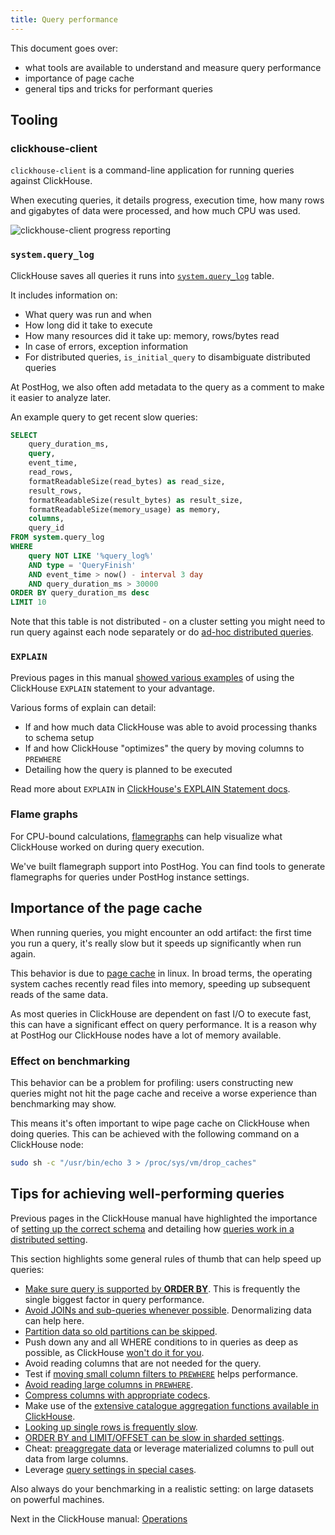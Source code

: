 ```yaml
---
title: Query performance
---
```


This document goes over:
- what tools are available to understand and measure query performance
- importance of page cache
- general tips and tricks for performant queries

## Tooling

### clickhouse-client

`clickhouse-client` is a command-line application for running queries against ClickHouse.

When executing queries, it details progress, execution time, how many rows and gigabytes of data were processed, and how much
CPU was used.

![clickhouse-client progress reporting](../../../images/handbook/clickhouse-client-progress.gif)

### `system.query_log`

ClickHouse saves all queries it runs into [`system.query_log`](https://clickhouse.com/docs/en/operations/system-tables/query_log/) table.

It includes information on:
- What query was run and when
- How long did it take to execute
- How many resources did it take up: memory, rows/bytes read
- In case of errors, exception information
- For distributed queries, `is_initial_query` to disambiguate distributed queries

At PostHog, we also often add metadata to the query as a comment to make it easier to analyze later.

An example query to get recent slow queries:

```sql
SELECT
    query_duration_ms,
    query,
    event_time,
    read_rows,
    formatReadableSize(read_bytes) as read_size,
    result_rows,
    formatReadableSize(result_bytes) as result_size,
    formatReadableSize(memory_usage) as memory,
    columns,
    query_id
FROM system.query_log
WHERE
    query NOT LIKE '%query_log%'
    AND type = 'QueryFinish'
    AND event_time > now() - interval 3 day
    AND query_duration_ms > 30000
ORDER BY query_duration_ms desc
LIMIT 10
```

Note that this table is not distributed - on a cluster setting you might need to run query against each node separately or
do [ad-hoc distributed queries](/handbook/engineering/clickhouse/replication#ad-hoc-distributed-queries).

### `EXPLAIN`

Previous pages in this manual [showed various examples](/handbook/engineering/clickhouse/data-storage#aggregation-supported-by-order-by)
of using the ClickHouse `EXPLAIN` statement to your advantage.

Various forms of explain can detail:
- If and how much data ClickHouse was able to avoid processing thanks to schema setup
- If and how ClickHouse "optimizes" the query by moving columns to `PREWHERE`
- Detailing how the query is planned to be executed

Read more about `EXPLAIN` in [ClickHouse's EXPLAIN Statement docs](https://clickhouse.com/docs/en/sql-reference/statements/explain/).

### Flame graphs

For CPU-bound calculations, [flamegraphs](https://github.com/Slach/clickhouse-flamegraph) can help visualize what ClickHouse worked on during query execution.

<div
  class="relative mt-2 mb-4"
>
  <object
    data={'/images/flamegraph.svg'}
    type="image/svg+xml"
  />
</div>

We've built flamegraph support into PostHog. You can find tools to generate flamegraphs for queries under PostHog instance settings.

## Importance of the page cache

When running queries, you might encounter an odd artifact: the first time you run a query, it's really slow but it speeds up significantly
when run again.

This behavior is due to [page cache](https://www.thomas-krenn.com/en/wiki/Linux_Page_Cache_Basics) in linux. In broad terms, the operating
system caches recently read files into memory, speeding up subsequent reads of the same data.

As most queries in ClickHouse are dependent on fast I/O to execute fast, this can have a significant effect on query performance. It is a reason
why at PostHog our ClickHouse nodes have a lot of memory available.

### Effect on benchmarking

This behavior can be a problem for profiling: users constructing new queries might not hit the page cache and receive a worse
experience than benchmarking may show.

This means it's often important to wipe page cache on ClickHouse when doing queries. This can be achieved with the following command on a ClickHouse node:

```bash
sudo sh -c "/usr/bin/echo 3 > /proc/sys/vm/drop_caches"
```

## Tips for achieving well-performing queries

Previous pages in the ClickHouse manual have highlighted the importance of
[setting up the correct schema](/handbook/engineering/clickhouse/data-storage)
and detailing how [queries work in a distributed setting](/handbook/engineering/clickhouse/replication).

This section highlights some general rules of thumb that can help speed up queries:

- [Make sure query is supported by **ORDER BY**](/handbook/engineering/clickhouse/data-storage#aggregation-supported-by-order-by). This is frequently the single biggest factor in query performance.
- [Avoid JOINs and sub-queries whenever possible](/handbook/engineering/clickhouse/data-storage#weak-join-support). Denormalizing data can help here.
- [Partition data so old partitions can be skipped](/handbook/engineering/clickhouse/data-storage#partition-by).
- Push down any and all WHERE conditions to in queries as deep as possible, as ClickHouse [won't do it for you](/handbook/engineering/clickhouse/data-storage#no-query-planner).
- Avoid reading columns that are not needed for the query.
- Test if [moving small column filters to `PREWHERE`](/handbook/engineering/clickhouse/data-storage#no-query-planner) helps performance.
- [Avoid reading large columns in `PREWHERE`](/handbook/engineering/clickhouse/data-storage#no-query-planner).
- [Compress columns with appropriate codecs](/handbook/engineering/clickhouse/data-storage#data-compression).
- Make use of the [extensive catalogue aggregation functions available in ClickHouse](https://clickhouse.com/docs/en/sql-reference/aggregate-functions/).
- [Looking up single rows is frequently slow](/handbook/engineering/clickhouse/data-storage#point-queries-not-supported-by-order-by).
- [ORDER BY and LIMIT/OFFSET can be slow in sharded settings](/handbook/engineering/clickhouse/replication#example-query-limit-filter-and-aggregate).
- Cheat: [preaggregate data](/handbook/engineering/clickhouse/schema/app-metrics) or leverage materialized columns to pull out data from large columns.
- Leverage [query settings in special cases](https://clickhouse.com/docs/en/operations/settings/settings/).

Also always do your benchmarking in a realistic setting: on large datasets on powerful machines.

Next in the ClickHouse manual: [Operations](/handbook/engineering/clickhouse/operations)
